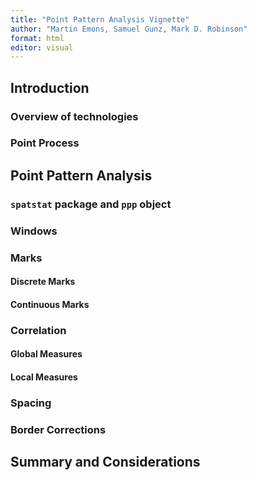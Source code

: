 ```yaml
---
title: "Point Pattern Analysis Vignette"
author: "Martin Emons, Samuel Gunz, Mark D. Robinson"
format: html
editor: visual
---
```


## Introduction

### Overview of technologies

### Point Process

## Point Pattern Analysis

### `spatstat` package and `ppp` object

### Windows

### Marks

#### Discrete Marks

#### Continuous Marks

### Correlation

#### Global Measures

#### Local Measures

### Spacing

### Border Corrections

## Summary and Considerations
